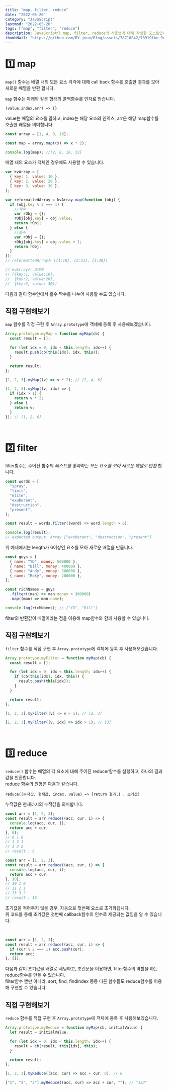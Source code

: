 ```yaml
---
title: "map, filter, reduce"
date: "2022-05-26"
category: "JavaScript"
lastmod: "2022-05-26"
tags: ["map", "filter", "reduce"]
description: JavaScript의 map, filter, reduce의 사용법에 대해 작성한 포스트입니다..
thumbNail: "https://github.com/BY-juun/Blog/assets/78716842/78919fbe-9e62-4e2b-9c1a-918706fc2af6"
---
```


# 1️⃣ map

`map()` 함수는 배열 내의 모든 요소 각각에 대해 call back 함수를 호출한 결과를 모아 새로운 배열을 반환 합니다.

`map` 함수는 아래와 같은 형태의 콜백함수를 인자로 받습니다.

`(value,index,arr) => {}`

value는 배열의 요소를 말하고, index는 해당 요소의 인덱스, arr은 해당 map함수를 호출한 배열을 의미합니다.

```js
const array = [1, 4, 9, 16];

const map = array.map((x) => x * 2);

console.log(map); //[2, 8, 18, 32]
```

배열 내의 요소가 객체인 경우에도 사용할 수 있습니다.

```js
var kvArray = [
  { key: 1, value: 10 },
  { key: 2, value: 20 },
  { key: 3, value: 30 },
];

var reformattedArray = kvArray.map(function (obj) {
  if (obj.key % 2 === 1) {
    //짝수
    var rObj = {};
    rObj[obj.key] = obj.value;
    return rObj;
  } else {
    //홀수
    var rObj = {};
    rObj[obj.key] = obj.value + 1;
    return rObj;
  }
});
// reformattedArray는 [{1:10}, {2:21}, {3:30}]

// kvArray는 그대로
// [{key:1, value:10},
//  {key:2, value:20},
//  {key:3, value: 30}]
```

다음과 같이 함수안에서 홀수 짝수를 나누어 사용할 수도 있습니다.

## 직접 구현해보기

`map` 함수를 직접 구현 후 `Array.prototype`에 객체에 등록 후 사용해보겠습니다.

```js
Array.prototype.myMap = function myMap(cb) {
  const result = [];

  for (let idx = 0; idx < this.length; idx++) {
    result.push(cb(this[idx], idx, this));
  }

  return result;
};
```

```js
[1, 2, 3].myMap((v) => v * 2); // [2, 4, 6]
```

```js
[1, 2, 3].myMap((v, idx) => {
  if (idx > 1) {
    return v * 2;
  } else {
    return v;
  }
}); // [1, 2, 6]
```

<br />

# 2️⃣ filter

filter함수는 주어진 함수의 _*테스트를 통과하는 모든 요소를 모아 새로운 배열로 반환*_ 합니다.

```js
const words = [
  "spray",
  "limit",
  "elite",
  "exuberant",
  "destruction",
  "present",
];

const result = words.filter((word) => word.length > 6);

console.log(result);
// expected output: Array ["exuberant", "destruction", "present"]
```

위 예제에서는 length가 6이상인 요소를 모아 새로운 배열을 만듭니다.

```js
const guys = [
  { name: "YD", money: 500000 },
  { name: "Bill", money: 400000 },
  { name: "Andy", money: 300000 },
  { name: "Roky", money: 200000 },
];

const richNames = guys
  .filter((man) => man.money > 300000)
  .map((man) => man.name);

console.log(richNames); // ["YD", "Bill"]
```

filter의 반환값이 배열이라는 점을 이용해 map함수와 함께 사용할 수 있습니다.

## 직접 구현해보기

`filter` 함수를 직접 구현 후 `Array.prototype`에 객체에 등록 후 사용해보겠습니다.

```js
Array.prototype.myFilter = function myMap(cb) {
  const result = [];

  for (let idx = 0; idx < this.length; idx++) {
    if (cb(this[idx], idx, this)) {
      result.push(this[idx]);
    }
  }

  return result;
};
```

```js
[1, 2, 3].myFilter((v) => v > 1); // [2, 3]
```

```js
[1, 2, 3].myFilter((v, idx) => idx > 1); // [3]
```

<br />

# 3️⃣ reduce

`reduce()` 함수는 배열의 각 요소에 대해 주어진 reducer함수를 실행하고, 하나의 결과값을 반환합니다.  
reduce 함수의 원형은 다음과 같습니다.

`reduce((누적값, 현재값, index, value) => {return 결과;} , 초기값)`

누적값은 현재까지의 누적값을 의미합니다.

```js
const arr = [1, 2, 3];
const result = arr.reduce((acc, cur, i) => {
  console.log(acc, cur, i);
  return acc + cur;
}, 0);
// 0 1 0
// 1 2 1
// 3 3 2
// result : 6

const arr = [1, 2, 3];
const result = arr.reduce((acc, cur, i) => {
  console.log(acc, cur, i);
  return acc + cur;
}, 10);
// 10 1 0
// 11 2 1
// 13 3 2
// result : 16
```

초기값을 적어주지 않을 경우, 자동으로 첫번째 요소로 초기화됩니다.  
위 코드를 통해 초기값은 첫번째 callback함수의 인수로 제공되는 값임을 알 수 있습니다.

<br />

```js
const arr = [1, 2, 3];
const result = arr.reduce((acc, cur, i) => {
  if (cur % 2 === 1) acc.push(cur);
  return acc;
}, []);
```

다음과 같이 초기값을 배열로 세팅하고, 조건문을 이용하면, filter함수의 역할을 하는 reduce함수를 만들 수 있습니다.  
filter함수 뿐만 아니라, sort, find, findIndex 등등 다른 함수들도 reduce함수를 이용해 구현할 수 있습니다.

## 직접 구현해보기

`reduce` 함수를 직접 구현 후 `Array.prototype`에 객체에 등록 후 사용해보겠습니다.

```js
Array.prototype.myReduce = function myMap(cb, initialValue) {
  let result = initialValue;

  for (let idx = 0; idx < this.length; idx++) {
    result = cb(result, this[idx], this);
  }

  return result;
};
```

```js
[1, 2, 3].myReduce((acc, cur) => acc + cur, 0); // 6
```

```js
["1", "2", "3"].myReduce((acc, cur) => acc + cur, ""); // "123"
```
